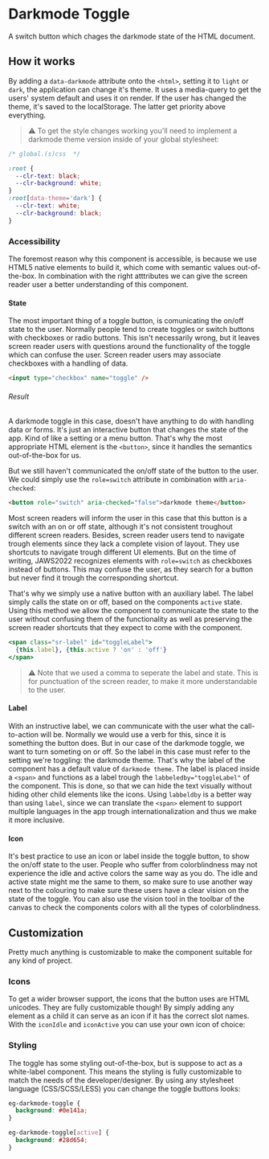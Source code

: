 
# Darkmode Toggle

<Description>A switch button which chages the darkmode state of the HTML document.</Description>

<Canvas withToolbar>
  <Story id="components-darkmode-toggle--basic" name="primary" inline={false} args={{ iconOnly: false, label: 'darkmode theme' }} />
</Canvas>

## How it works

By adding a `data-darkmode` attribute onto the `<html>`, setting it to `light` or `dark`, the application can change it's theme. It uses a media-query to get the users' system default and uses it on render. If the user has changed the theme, it's saved to the localStorage. The latter get priority above everything.

> ⚠️ To get the style changes working you'll need to implement a darkmode theme version inside of your global stylesheet:

```css
/* global.(s)css  */

:root {
  --clr-text: black;
  --clr-background: white;
}
:root[data-theme='dark'] {
  --clr-text: white;
  --clr-background: black;
}
```

### Accessibility

The foremost reason why this component is accessible, is because we use HTML5 native elements to build it, which come with semantic values out-of-the-box. In combination with the right atttributes we can give the screen reader user a better understanding of this component.

#### State

The most important thing of a toggle button, is comunicating the on/off state to the user. Normally people tend to create toggles or switch buttons with checkboxes or radio buttons. This isn't necessarily wrong, but it leaves screen reader users with questions around the functionality of the toggle which can confuse the user. Screen reader users may associate checkboxes with a handling of data.

```html
<input type="checkbox" name="toggle" />
```

###### Result

<Story id="hidden-darkmode-toggle--checkbox" inline={false} />

A darkmode toggle in this case, doesn't have anything to do with handling data or forms. It's just an interactive button that changes the state of the app. Kind of like a setting or a menu button. That's why the most appropriate HTML element is the `<button>`, since it handles the semantics out-of-the-box for us.

But we still haven't communicated the on/off state of the button to the user. We could simply use the `role=switch` attribute in combination with `aria-checked`:
```html
<button role="switch" aria-checked="false">darkmode theme</button>
```
Most screen readers will inform the user in this case that this button is a switch with an on or off state, although it's not consistent troughout different screen readers. Besides, screen reader users tend to navigate trough elements since they lack a complete vision of layout. They use shortcuts to navigate trough different UI elements. But on the time of writing, JAWS2022 recognizes elements with `role=switch` as checkboxes instead of buttons. This may confuse the user, as they search for a button but never find it trough the corresponding shortcut.

That's why we simply use a native button with an auxiliary label. The label simply calls the state on or off, based on the components `active` state. Using this method we allow the component to communicate the state to the user without confusing them of the functionality as well as preserving the screen reader shortcuts that they expect to come with the component.
```jsx
<span class="sr-label" id="toggleLabel">
  {this.label}, {this.active ? 'on' : 'off'}
</span>
```
> ⚠️ Note that we used a comma to seperate the label and state. This is for punctuation of the screen reader, to make it more understandable to the user.

#### Label

With an instructive label, we can communicate with the user what the call-to-action will be. Normally we would use a verb for this, since it is something the button does. But in our case of the darkmode toggle, we want to turn someting on or off. So the label in this case must refer to the setting we're toggling: the darkmode theme. That's why the label of the component has a default value of `darkmode theme`. The label is placed inside a `<span>` and functions as a label trough the `labbeledby="toggleLabel"` of the component. This is done, so that we can hide the text visually without hiding other child elements like the icons. Using `labbeldby` is a better way than using `label`, since we can translate the `<span>` element to support multiple languages in the app trough internationalization and thus we make it more inclusive.

#### Icon

It's best practice to use an icon or label inside the toggle button, to show the on/off state to the user. People who suffer from colorblindness may not experience the idle and active colors the same way as you do. The idle and active state might me the same to them, so make sure to use another way next to the colouring to make sure these users have a clear vision on the state of the toggle. You can also use the vision tool in the toolbar of the canvas to check the components colors with all the types of colorblindness.

## Customization

Pretty much anything is customizable to make the component suitable for any kind of project.

### Icons

To get a wider browser support, the icons that the button uses are HTML unicodes. They are fully customizable though! By simply adding any element as a child it can serve as an icon if it has the correct slot names. With the `iconIdle` and `iconActive` you can use your own icon of choice:

<Canvas>
  <Story id="hidden-darkmode-toggle--with-icon" inline={false} />
</Canvas>

### Styling

The toggle has some styling out-of-the-box, but is suppose to act as a white-label component. This means the styling is fully customizable to match the needs of the developer/designer. By using any stylesheet language (CSS/SCSS/LESS) you can change the toggle buttons looks:

```css
eg-darkmode-toggle {
  background: #0e141a;
}

eg-darkmode-toggle[active] {
  background: #28d654;
}
```

<Story id="hidden-darkmode-toggle--customized" name="custom" inline={false} />
